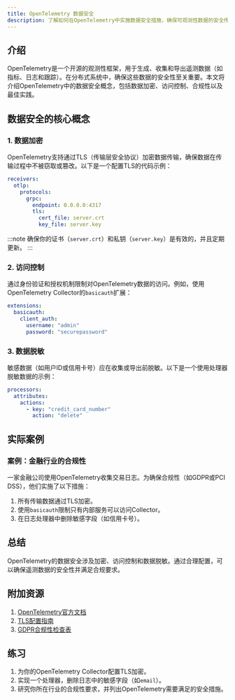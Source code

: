 ```yaml
---
title: OpenTelemetry 数据安全
description: 了解如何在OpenTelemetry中实施数据安全措施，确保可观测性数据的安全传输、存储和处理。
---
```


## 介绍

OpenTelemetry是一个开源的观测性框架，用于生成、收集和导出遥测数据（如指标、日志和跟踪）。在分布式系统中，确保这些数据的安全性至关重要。本文将介绍OpenTelemetry中的数据安全概念，包括数据加密、访问控制、合规性以及最佳实践。

## 数据安全的核心概念

### 1. 数据加密

OpenTelemetry支持通过TLS（传输层安全协议）加密数据传输，确保数据在传输过程中不被窃取或篡改。以下是一个配置TLS的代码示例：

```yaml
receivers:
  otlp:
    protocols:
      grpc:
        endpoint: 0.0.0.0:4317
        tls:
          cert_file: server.crt
          key_file: server.key
```

:::note
确保你的证书（`server.crt`）和私钥（`server.key`）是有效的，并且定期更新。
:::

### 2. 访问控制

通过身份验证和授权机制限制对OpenTelemetry数据的访问。例如，使用OpenTelemetry Collector的`basicauth`扩展：

```yaml
extensions:
  basicauth:
    client_auth:
      username: "admin"
      password: "securepassword"
```

### 3. 数据脱敏

敏感数据（如用户ID或信用卡号）应在收集或导出前脱敏。以下是一个使用处理器脱敏数据的示例：

```yaml
processors:
  attributes:
    actions:
      - key: "credit_card_number"
        action: "delete"
```

## 实际案例

### 案例：金融行业的合规性

一家金融公司使用OpenTelemetry收集交易日志。为确保合规性（如GDPR或PCI DSS），他们实施了以下措施：
1. 所有传输数据通过TLS加密。
2. 使用`basicauth`限制只有内部服务可以访问Collector。
3. 在日志处理器中删除敏感字段（如信用卡号）。

## 总结

OpenTelemetry的数据安全涉及加密、访问控制和数据脱敏。通过合理配置，可以确保遥测数据的安全性并满足合规要求。

## 附加资源

1. [OpenTelemetry官方文档](https://opentelemetry.io/docs/)
2. [TLS配置指南](https://www.cloudflare.com/learning/ssl/what-is-tls/)
3. [GDPR合规性检查表](https://gdpr.eu/checklist/)

## 练习

1. 为你的OpenTelemetry Collector配置TLS加密。
2. 实现一个处理器，删除日志中的敏感字段（如`email`）。
3. 研究你所在行业的合规性要求，并列出OpenTelemetry需要满足的安全措施。